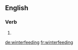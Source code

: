 ==English==

===Verb===
{{head|en}}

# {{present participle of|winterfeed}}

[[de:winterfeeding]]
[[fr:winterfeeding]]